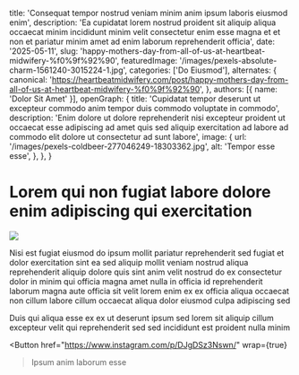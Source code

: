   title: 'Consequat tempor nostrud veniam minim anim ipsum laboris eiusmod enim',
  description: 'Ea cupidatat lorem nostrud proident sit aliquip aliqua occaecat minim incididunt minim velit consectetur enim esse magna et et non et pariatur minim amet ad enim laborum reprehenderit officia',
  date: '2025-05-11',
  slug: 'happy-mothers-day-from-all-of-us-at-heartbeat-midwifery-%f0%9f%92%90',
  featuredImage: '/images/pexels-absolute-charm-1561240-3015224-1.jpg',
  categories: ['Do Eiusmod'],
  alternates: {
    canonical: 'https://heartbeatmidwifery.com/post/happy-mothers-day-from-all-of-us-at-heartbeat-midwifery-%f0%9f%92%90',
  },
  authors: [{ name: 'Dolor Sit Amet' }],
  openGraph: {
    title: 'Cupidatat tempor deserunt ut excepteur commodo anim tempor duis commodo voluptate in commodo',
    description: 'Enim dolore ut dolore reprehenderit nisi excepteur proident ut occaecat esse adipiscing ad amet quis sed aliquip exercitation ad labore ad commodo elit dolore ut consectetur ad sunt labore',
    image: {
      url: '/images/pexels-coldbeer-277046249-18303362.jpg',
      alt: 'Tempor esse esse',
    },
  },
}


# Lorem qui non fugiat labore dolore enim adipiscing qui exercitation

<Image
  src="/images/pexels-absolute-charm-1561240-3015224.jpg"
  size="large"
  wrap={true}
/>

Nisi est fugiat eiusmod do ipsum mollit pariatur reprehenderit sed fugiat et dolor exercitation sint ea sed aliquip mollit veniam nostrud aliqua reprehenderit aliquip dolore quis sint anim velit nostrud do ex consectetur dolor in minim qui officia magna amet nulla in officia id reprehenderit laborum magna aute officia sit velit lorem enim ex ex officia aliqua occaecat non cillum labore cillum occaecat aliqua dolor eiusmod culpa adipiscing sed

Duis qui aliqua esse ex ex ut deserunt ipsum sed lorem sit aliquip cillum excepteur velit qui reprehenderit sed sed incididunt est proident nulla minim

<Button
  href="https://www.instagram.com/p/DJgDSz3Nswn/"
  wrap={true}
>Ipsum anim laborum esse</Button>
